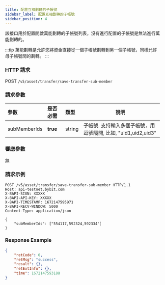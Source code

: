 ```yaml
---
title: 配置互相劃轉的子帳號
sidebar_label: 配置互相劃轉的子帳號
sidebar_position: 4
---
```


該接口用於配置開啟萬能劃轉的子帳號列表。沒有進行配置的子帳號是無法進行萬能劃轉的。

:::tip
萬能劃轉是允許您將資金直接從一個子帳號劃轉到另一個子帳號，同樣允許母子帳號間的劃轉。
:::

### HTTP 請求
POST `/v5/asset/transfer/save-transfer-sub-member`

### 請求參數
| 參數 | 是否必需 | 類型 | 說明|
|:----- |:-------|:-----|------ |
|subMemberIds |**true** |string |子帳號. 支持輸入多個子帳號，用逗號隔開, 比如, "uid1,uid2,uid3"|

### 響應參數
無

### 請求示例

<Tabs>
<TabItem value="console" label="Console">

```http
POST /v5/asset/transfer/save-transfer-sub-member HTTP/1.1
Host: api-testnet.bybit.com
X-BAPI-SIGN: XXXXX
X-BAPI-API-KEY: XXXXX
X-BAPI-TIMESTAMP: 1672147595971
X-BAPI-RECV-WINDOW: 5000
Content-Type: application/json

{
    "subMemberIds": ["554117,592324,592334"]
}
```

</TabItem>
</Tabs>

### Response Example

<Tabs>
<TabItem value="js response" label="Response">

```json
{
    "retCode": 0,
    "retMsg": "success",
    "result": {},
    "retExtInfo": {},
    "time": 1672147593188
}
```
</TabItem>
</Tabs>